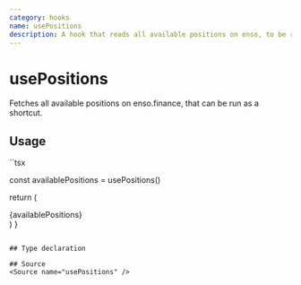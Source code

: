 ```yaml
---
category: hooks
name: usePositions
description: A hook that reads all available positions on enso, to be run as a shortcut
---
```



<Playground>
  <Demo />
</Playground>

# usePositions

Fetches all available positions on enso.finance, that can be run as a shortcut.

## Usage

``tsx

  const availablePositions = usePositions()

  return (
    <div>
      <div>{availablePositions}</div>
    </div>
  )
}
```

## Type declaration

## Source
<Source name="usePositions" />